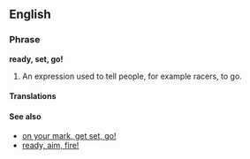 ==English==
===Phrase===
'''ready, set, go!'''
# An expression used to tell people, for example racers, to go.

====Translations====
{{rftrans}}

====See also====
* [[on your mark, get set, go!]]
* [[ready, aim, fire!]]